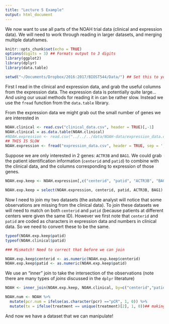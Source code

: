 ```yaml
---
title: "Lecture 5 Example"
output: html_document
---
```


We now want to use all parts of the NOAH trial data (clinical and expression data). We will need to work through reading in larger datasets, and merging multiple dataframes. 

```r
knitr::opts_chunk$set(echo = TRUE)
options(digits = 3) ## Formats output to 3 digits
library(ggplot2)
library(dplyr)
library(data.table)

setwd("~/Documents/Dropbox/2016:2017/BIOST544/Data/") ## Set this to your own working directory
```

First I read in the clinical and expression data, and grab the useful columns from the expression data. The expression data is potentially quite large... And using our usual methods for reading it in can be rather slow. Instead we use the `fread` function from the `data.table` library. 

From the expression data we might grab out the small number of genes we are interested in

```r

NOAH.clinical <- read.csv("clinical_data.csv", header = TRUE)[,-1]
NOAH.clinical = as.data.table(NOAH.clinical)
#NOAH.expression <- read.csv("../../../data/NOAH-data/expression_data.csv", header = TRUE) 
## THIS IS SLOW
NOAH.expression <- fread("expression_data.csv", header = TRUE, sep = ',') ## THIS IS WAY FASTER
```

Suppose we are only interested in $2$ genes: `ACTR3B` and `BAG1`. We could grab the patient identification information  (`centerid` and `patid`) to combine with the clinical data, and the columns corresponding to expression of those genes.

```r
NOAH.exp.keep <- NOAH.expression[,c("centerid", "patid", "ACTR3B", "BAG1")]

NOAH.exp.keep = select(NOAH.expression, centerid, patid, ACTR3B, BAG1)
```

Now I need to join my two datasets (the astute analyst will notice that some observations are missing from the clinical data). To join these datasets we will need to match on both `centerid` and `patid` (because patients at different centers were given the same ID). However we first note that `centerid` and `patid` are coded as characters in expression data and numbers in clinical data. So we need to convert these to be the same.

```r
typeof(NOAH.exp.keep$patid)
typeof(NOAH.clinical$patid)

### Mismatch! Need to correct that before we can join

NOAH.exp.keep$centerid <- as.numeric(NOAH.exp.keep$centerid)
NOAH.exp.keep$patid <- as.numeric(NOAH.exp.keep$patid)

```

We use an "inner" join to take the intersection of the observations (note there are many types of *joins* discussed in the `dplyr` literature)

```r

NOAH <- inner_join(NOAH.exp.keep, NOAH.clinical, by=c("centerid","patid"))

NOAH.num <- NOAH %>%
  mutate(pcr.num = ifelse(as.character(pcr) =="pCR", 1, 0)) %>%
  mutate(tx = ifelse(treatment == unique(treatment)[2], 1, 0))## making pCR numeric, and shortening treatment name
```

And now we have a dataset that we can manipulate!


```r



```

